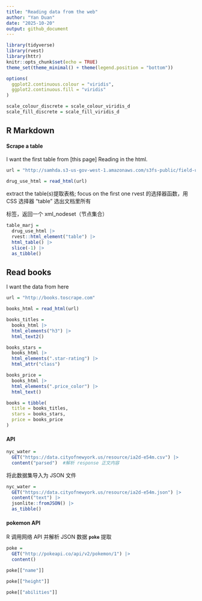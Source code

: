 ```yaml
---
title: "Reading data from the web"
author: "Yan Duan"
date: "2025-10-20"
output: github_document
---
```


```r
library(tidyverse)
library(rvest)
library(httr)
knitr::opts_chunk$set(echo = TRUE)
theme_set(theme_minimal() + theme(legend.position = "bottom"))

options(
  ggplot2.continuous.colour = "viridis",
  ggplot2.continuous.fill = "viridis"
)

scale_colour_discrete = scale_colour_viridis_d
scale_fill_discrete = scale_fill_viridis_d
```

## R Markdown

#### Scrape a table

I want the first table from [this page]
Reading in the html.

```r
url = "http://samhda.s3-us-gov-west-1.amazonaws.com/s3fs-public/field-uploads/2k15StateFiles/NSDUHsaeShortTermCHG2015.htm"

drug_use_html = read_html(url)
```

extract the table(s)提取表格; focus on the first one
rvest 的选择器函数，用 CSS 选择器 "table" 选出文档里所有 <table> 标签，返回一个 xml_nodeset（节点集合）

```r
table_marj = 
  drug_use_html |>
  rvest::html_element("table") |> 
  html_table() |> 
  slice(-1) |> 
  as_tibble()
```


## Read books

I want the data from here


```r
url = "http://books.toscrape.com"

books_html = read_html(url)
```


```r
books_titles = 
  books_html |>
  html_elements("h3") |>
  html_text2()

books_stars = 
  books_html |>
  html_elements(".star-rating") |>
  html_attr("class")

books_price = 
  books_html |>
  html_elements(".price_color") |>
  html_text()

books = tibble(
  title = books_titles,
  stars = books_stars,
  price = books_price
)
```


#### API

```r
nyc_water = 
  GET("https://data.cityofnewyork.us/resource/ia2d-e54m.csv") |> 
  content("parsed")  #解析 response 正文内容
```


将此数据集导入为 JSON 文件
```r
nyc_water = 
  GET("https://data.cityofnewyork.us/resource/ia2d-e54m.json") |> 
  content("text") |>
  jsonlite::fromJSON() |>
  as_tibble()
```


#### pokemon API
R 调用网络 API 并解析 JSON 数据
**`poke`** 提取
```r
poke = 
  GET("http://pokeapi.co/api/v2/pokemon/1") |>
  content()

poke[["name"]]
```

```r
poke[["height"]]
```

```r
poke[["abilities"]]
```

